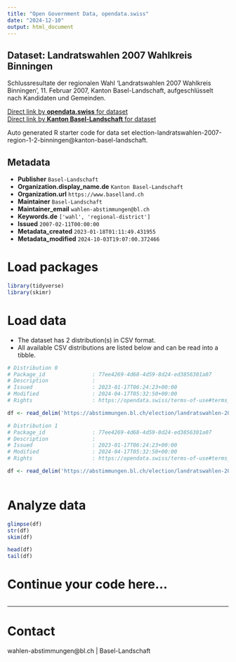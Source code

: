 ```yaml
---
title: "Open Government Data, opendata.swiss"
date: "2024-12-10"
output: html_document
---
```


## Dataset: Landratswahlen 2007 Wahlkreis Binningen

Schlussresultate der regionalen Wahl 'Landratswahlen 2007 Wahlkreis Binningen', 11. Februar 2007, Kanton Basel-Landschaft, aufgeschlüsselt nach Kandidaten und Gemeinden.

[Direct link by **opendata.swiss** for dataset](https://opendata.swiss/de/dataset/landratswahlen-2007-wahlkreis-binningen)<br>
[Direct link by **Kanton Basel-Landschaft** for dataset](https://abstimmungen.bl.ch/election/landratswahlen-2007-region-1-2-binningen/data)

Auto generated R starter code for data set election-landratswahlen-2007-region-1-2-binningen@kanton-basel-landschaft.

## Metadata

- **Publisher** `Basel-Landschaft`
- **Organization.display_name.de** `Kanton Basel-Landschaft`
- **Organization.url** `https://www.baselland.ch`
- **Maintainer** `Basel-Landschaft`
- **Maintainer_email** `wahlen-abstimmungen@bl.ch`
- **Keywords.de** `['wahl', 'regional-district']`
- **Issued** `2007-02-11T00:00:00`
- **Metadata_created** `2023-01-18T01:11:49.431955`
- **Metadata_modified** `2024-10-03T19:07:00.372466`


# Load packages

```r

library(tidyverse)
library(skimr)

```

# Load data

-   The dataset has 2 distribution(s) in CSV format.
-   All available CSV distributions are listed below and can be read into a tibble.

```r

# Distribution 0
# Package_id               : 77ee4269-4d68-4d59-8d24-ed3856301a07
# Description              : 
# Issued                   : 2023-01-17T06:24:23+00:00
# Modified                 : 2024-04-17T05:32:50+00:00
# Rights                   : https://opendata.swiss/terms-of-use#terms_by

df <- read_delim('https://abstimmungen.bl.ch/election/landratswahlen-2007-region-1-2-binningen/data-csv')

# Distribution 1
# Package_id               : 77ee4269-4d68-4d59-8d24-ed3856301a07
# Description              : 
# Issued                   : 2023-01-17T06:24:23+00:00
# Modified                 : 2024-04-17T05:32:50+00:00
# Rights                   : https://opendata.swiss/terms-of-use#terms_by

df <- read_delim('https://abstimmungen.bl.ch/election/landratswahlen-2007-region-1-2-binningen/data-parties-csv')



```

# Analyze data

```r

glimpse(df)
str(df)
skim(df)

head(df)
tail(df)

```

# Continue your code here...

```r

```

------------------------------------------------------------------------

# Contact

wahlen-abstimmungen@bl.ch | Basel-Landschaft
